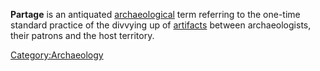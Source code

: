 {{copy to Wiktionary}}
'''Partage''' is an antiquated [[archaeology|archaeological]] term referring to the one-time standard practice of the divvying up of [[artifact]]s between archaeologists, their patrons and the host territory.

{{unreferenced|date=September 2007}}
[[Category:Archaeology]]
{{Importance|date=September 2007}}

{{archaeology-stub}}